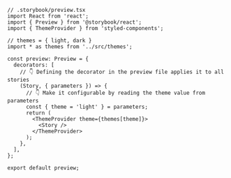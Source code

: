 ```tsx
// .storybook/preview.tsx
import React from 'react';
import { Preview } from '@storybook/react';
import { ThemeProvider } from 'styled-components';

// themes = { light, dark }
import * as themes from '../src/themes';

const preview: Preview = {
  decorators: [
    // 👇 Defining the decorator in the preview file applies it to all stories
    (Story, { parameters }) => {
      // 👇 Make it configurable by reading the theme value from parameters
      const { theme = 'light' } = parameters;
      return (
        <ThemeProvider theme={themes[theme]}>
          <Story />
        </ThemeProvider>
      );
    },
  ],
};

export default preview;
```
